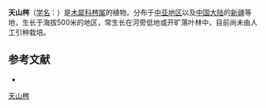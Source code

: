 {{Speciesbox
| name = 天山梣
| status = 
| status_system = 
| image =
| genus = Fraxinus
| species = sogdiana
| authority = Bunge
}}

'''天山梣'''（[[学名|学名]]：{{lang|la|''Fraxinus sogdiana''}}）是[[木犀科|木犀科]][[梣属|梣属]]的植物。分布于[[中亚地区|中亚地区]]以及[[中国大陆|中国大陆]]的[[新疆|新疆]]等地，生长于海拔500米的地区，常生长在河旁低地或开旷落叶林中，目前尚未由人工引种栽培。

== 参考文献 ==
<div class="references-small">
* {{cite web| url =http://www.bioinfo.cn/db05/KmzwSpecies.php?action=view&id=13771| title =天山梣| work =《中国高等植物数据库全库》| publisher =中国科学院微生物研究所| author =昆明植物研究所| accessdate =2009-02-24| deadurl =yes| archiveurl =https://web.archive.org/web/20160305091859/http://www.bioinfo.cn/db05/KmzwSpecies.php?action=view&id=13771| archivedate =2016-03-05}}
</div>
{{Taxonbar|from=Q1024066}}

[[Category:梣属|天山梣]]


{{植物小作品}}